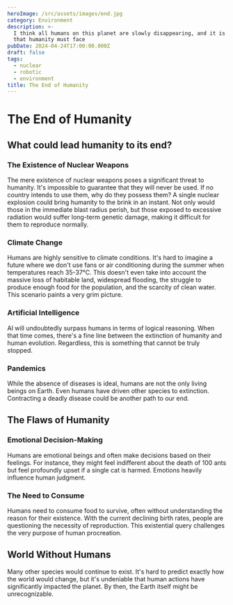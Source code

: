 ```yaml
---
heroImage: /src/assets/images/end.jpg
category: Environment
description: >-
  I think all humans on this planet are slowly disappearing, and it is something
  that humanity must face
pubDate: 2024-04-24T17:00:00.000Z
draft: false
tags:
  - nuclear
  - robotic
  - environment
title: The End of Humanity
---
```


# The End of Humanity

## What could lead humanity to its end?

### The Existence of Nuclear Weapons

The mere existence of nuclear weapons poses a significant threat to humanity. It's impossible to guarantee that they will never be used. If no country intends to use them, why do they possess them? A single nuclear explosion could bring humanity to the brink in an instant. Not only would those in the immediate blast radius perish, but those exposed to excessive radiation would suffer long-term genetic damage, making it difficult for them to reproduce normally.

### Climate Change

Humans are highly sensitive to climate conditions. It's hard to imagine a future where we don't use fans or air conditioning during the summer when temperatures reach 35-37°C. This doesn't even take into account the massive loss of habitable land, widespread flooding, the struggle to produce enough food for the population, and the scarcity of clean water. This scenario paints a very grim picture.

### Artificial Intelligence

AI will undoubtedly surpass humans in terms of logical reasoning. When that time comes, there's a fine line between the extinction of humanity and human evolution. Regardless, this is something that cannot be truly stopped.

### Pandemics

While the absence of diseases is ideal, humans are not the only living beings on Earth. Even humans have driven other species to extinction. Contracting a deadly disease could be another path to our end.

## The Flaws of Humanity

### Emotional Decision-Making

Humans are emotional beings and often make decisions based on their feelings. For instance, they might feel indifferent about the death of 100 ants but feel profoundly upset if a single cat is harmed. Emotions heavily influence human judgment.

### The Need to Consume

Humans need to consume food to survive, often without understanding the reason for their existence. With the current declining birth rates, people are questioning the necessity of reproduction. This existential query challenges the very purpose of human procreation.

## World Without Humans

Many other species would continue to exist. It's hard to predict exactly how the world would change, but it's undeniable that human actions have significantly impacted the planet. By then, the Earth itself might be unrecognizable.
